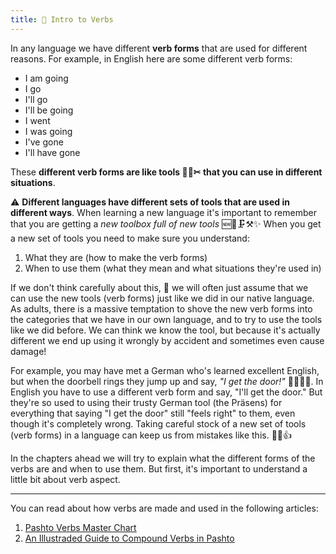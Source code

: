 ```yaml
---
title: 🧰 Intro to Verbs
---
```



In any language we have different **verb forms** that are used for different reasons. For example, in English here are some different verb forms:

- I am going
- I go
- I'll go
- I'll be going
- I went
- I was going
- I've gone
- I'll have gone

These **different verb forms are like tools 🔨🔧✂ that you can use in different situations**. 

⚠ **Different languages have different sets of tools that are used in different ways**. When learning a new language it's important to remember that you are getting a _new toolbox full of new tools_ 🆕🧰🗜⚒✨ When you get a new set of tools you need to make sure you understand:

1. What they are (how to make the verb forms)
2. When to use them (what they mean and what situations they're used in)

If we don't think carefully about this, 🤔 we will often just assume that we can use the new tools (verb forms) just like we did in our native language. As adults, there is a massive temptation to shove the new verb forms into the categories that we have in our own language, and to try to use the tools like we did before. We can think we know the tool, but because it's actually different we end up using it wrongly by accident and sometimes even cause damage!

For example, you may have met a German who's learned excellent English, but when the doorbell rings they jump up and say, _"I get the door!"_ 🔔🚪🏃‍♂️. In English you have to use a different verb form and say, "I'll get the door." But they're so used to using their trusty German tool (the Präsens) for everything that saying "I get the door" still "feels right" to them, even though it's completely wrong. Taking careful stock of a new set of tools (verb forms) in a language can keep us from mistakes like this. 🧰🤓👍

In the chapters ahead we will try to explain what the different forms of the verbs are and when to use them. But first, it's important to understand a little bit about <Link to="/verbs/verb-aspect/">verb aspect</Link>.

---

You can read about how verbs are made and used in the following articles:

1. [Pashto Verbs Master Chart](https://www.lingdocs.com/blog/pashto-verbs-master-chart)
2. [An Illustraded Guide to Compound Verbs in Pashto](https://www.lingdocs.com/blog/pashto-compound-verbs)
